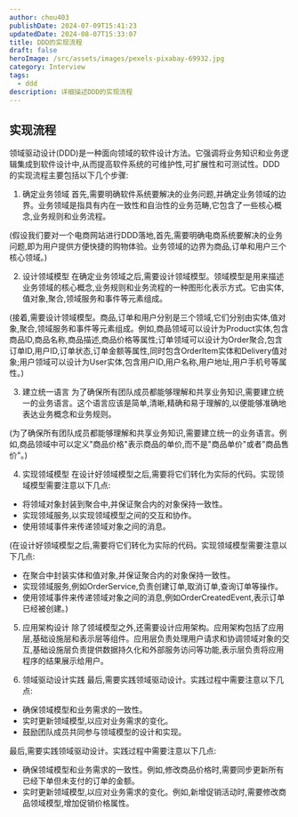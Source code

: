 ```yaml
---
author: chou403
publishDate: 2024-07-09T15:41:23
updatedDate: 2024-08-07T15:33:07
title: DDD的实现流程
draft: false
heroImage: /src/assets/images/pexels-pixabay-69932.jpg
category: Interview
tags:
  - ddd
description: 详细描述DDD的实现流程
---
```


## 实现流程

领域驱动设计(DDD)是一种面向领域的软件设计方法。它强调将业务知识和业务逻辑集成到软件设计中,从而提高软件系统的可维护性,可扩展性和可测试性。DDD 的实现流程主要包括以下几个步骤:

1. 确定业务领域
   首先,需要明确软件系统要解决的业务问题,并确定业务领域的边界。业务领域是指具有内在一致性和自治性的业务范畴,它包含了一些核心概念,业务规则和业务流程。

(假设我们要对一个电商网站进行DDD落地,首先,需要明确电商系统要解决的业务问题,即为用户提供方便快捷的购物体验。业务领域的边界为商品,订单和用户三个核心领域。)

2. 设计领域模型
   在确定业务领域之后,需要设计领域模型。领域模型是用来描述业务领域的核心概念,业务规则和业务流程的一种图形化表示方式。它由实体,值对象,聚合,领域服务和事件等元素组成。

(接着,需要设计领域模型。商品,订单和用户分别是三个领域,它们分别由实体,值对象,聚合,领域服务和事件等元素组成。例如,商品领域可以设计为Product实体,包含商品ID,商品名称,商品描述,商品价格等属性;订单领域可以设计为Order聚合,包含订单ID,用户ID,订单状态,订单金额等属性,同时包含OrderItem实体和Delivery值对象;用户领域可以设计为User实体,包含用户ID,用户名称,用户地址,用户手机号等属性。)

3. 建立统一语言
   为了确保所有团队成员都能够理解和共享业务知识,需要建立统一的业务语言。这个语言应该是简单,清晰,精确和易于理解的,以便能够准确地表达业务概念和业务规则。

(为了确保所有团队成员都能够理解和共享业务知识,需要建立统一的业务语言。例如,商品领域中可以定义"商品价格"表示商品的单价,而不是"商品单价"或者"商品售价"。)

4. 实现领域模型
   在设计好领域模型之后,需要将它们转化为实际的代码。实现领域模型需要注意以下几点:

- 将领域对象封装到聚合中,并保证聚合内的对象保持一致性。
- 实现领域服务,以实现领域模型之间的交互和协作。
- 使用领域事件来传递领域对象之间的消息。

(在设计好领域模型之后,需要将它们转化为实际的代码。实现领域模型需要注意以下几点:

- 在聚合中封装实体和值对象,并保证聚合内的对象保持一致性。
- 实现领域服务,例如OrderService,负责创建订单,取消订单,查询订单等操作。
- 使用领域事件来传递领域对象之间的消息,例如OrderCreatedEvent,表示订单已经被创建。)

5. 应用架构设计
   除了领域模型之外,还需要设计应用架构。应用架构包括了应用层,基础设施层和表示层等组件。应用层负责处理用户请求和协调领域对象的交互,基础设施层负责提供数据持久化和外部服务访问等功能,表示层负责将应用程序的结果展示给用户。

6. 领域驱动设计实践
   最后,需要实践领域驱动设计。实践过程中需要注意以下几点:

- 确保领域模型和业务需求的一致性。
- 实时更新领域模型,以应对业务需求的变化。
- 鼓励团队成员共同参与领域模型的设计和实现。

最后,需要实践领域驱动设计。实践过程中需要注意以下几点:

- 确保领域模型和业务需求的一致性。例如,修改商品价格时,需要同步更新所有已经下单但未支付的订单的金额。
- 实时更新领域模型,以应对业务需求的变化。例如,新增促销活动时,需要修改商品领域模型,增加促销价格属性。

